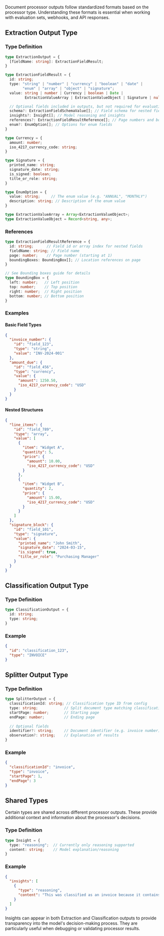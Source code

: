 Document processor outputs follow standardized formats based on the processor type. Understanding these formats is essential when working with evaluation sets, webhooks, and API responses.

## Extraction Output Type

### Type Definition
```typescript
type ExtractionOutput = {
  [fieldName: string]: ExtractionFieldResult;
}

type ExtractionFieldResult = {
  id: string;
  type: "string" | "number" | "currency" | "boolean" | "date" | 
        "enum" | "array" | "object" | "signature";
  value: string | number | Currency | boolean | Date | 
         ExtractionValueArray | ExtractionValueObject | Signature | null;

  // Optional fields included in outputs, but not required for evaluation set items:
  schema?: ExtractionFieldSchemaValue[]; // Field schema for nested fields
  insights?: Insight[]; // Model reasoning and insights
  references?: ExtractionFieldResultReference[]; // Page numbers and bounding boxes
  enum?: EnumOption[]; // Options for enum fields
}

type Currency = {
  amount: number;
  iso_4217_currency_code: string;
}

type Signature = {
  printed_name: string;
  signature_date: string;
  is_signed: boolean;
  title_or_role: string;
}

type EnumOption = {
  value: string;     // The enum value (e.g. "ANNUAL", "MONTHLY")
  description: string; // Description of the enum value
}

type ExtractionValueArray = Array<ExtractionValueObject>;
type ExtractionValueObject = Record<string, any>;
```

### References
```typescript
type ExtractionFieldResultReference = {
  id: string;      // Field id or array index for nested fields
  fieldName: string; // Field name
  page: number;    // Page number (starting at 1)
  boundingBoxes: BoundingBox[]; // Location references on page
}

// See Bounding boxes guide for details
type BoundingBox = {
  left: number;   // Left position
  top: number;    // Top position
  right: number;  // Right position 
  bottom: number; // Bottom position
}
```

### Examples

#### Basic Field Types
```json
{
  "invoice_number": {
    "id": "field_123",
    "type": "string", 
    "value": "INV-2024-001"
  },
  "amount_due": {
    "id": "field_456",
    "type": "currency",
    "value": {
      "amount": 1250.50,
      "iso_4217_currency_code": "USD"
    }
  }
}
```

#### Nested Structures
```json
{
  "line_items": {
    "id": "field_789",
    "type": "array",
    "value": [
      {
        "item": "Widget A",
        "quantity": 5,
        "price": {
          "amount": 10.00,
          "iso_4217_currency_code": "USD"
        }
      },
      {
        "item": "Widget B",
        "quantity": 2,
        "price": {
          "amount": 15.00,
          "iso_4217_currency_code": "USD"
        }
      }
    ]
  },
  "signature_block": {
    "id": "field_101",
    "type": "signature",
    "value": {
      "printed_name": "John Smith",
      "signature_date": "2024-03-15",
      "is_signed": true,
      "title_or_role": "Purchasing Manager"
    }
  }
}
```

## Classification Output Type

### Type Definition
```typescript
type ClassificationOutput = {
  id: string;
  type: string;
}
```

### Example
```json
{
  "id": "classification_123",
  "type": "INVOICE"
}
```

## Splitter Output Type 

### Type Definition
```typescript
type SplitterOutput = {
  classificationId: string; // Classification type ID from config
  type: string;            // Split document type matching classificationId
  startPage: number;       // Starting page
  endPage: number;         // Ending page
  
  // Optional fields
  identifier?: string;     // Document identifier (e.g. invoice number)
  observation?: string;    // Explanation of results
}
```

### Example
```json
{
  "classificationId": "invoice",
  "type": "invoice",
  "startPage": 1,
  "endPage": 3
}
```

## Shared Types

Certain types are shared across different processor outputs. These provide additional context and information about the processor's decisions.

### Type Definition
```typescript
type Insight = {
  type: "reasoning";  // Currently only reasoning supported
  content: string;    // Model explanation/reasoning
}
```

### Example
```json
{
  "insights": [
    {
      "type": "reasoning",
      "content": "This was classified as an invoice because it contains standard invoice elements including an invoice number, billing details, and itemized charges."
    }
  ]
}
```

Insights can appear in both Extraction and Classification outputs to provide transparency into the model's decision-making process. They are particularly useful when debugging or validating processor results.